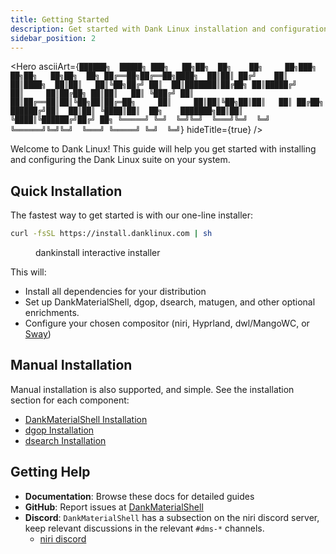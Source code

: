 ```yaml
---
title: Getting Started
description: Get started with Dank Linux installation and configuration
sidebar_position: 2
---
```



<Hero
  asciiArt={`██████╗  █████╗ ███╗   ██╗██╗  ██╗    ██╗     ██╗███╗   ██╗██╗   ██╗██╗  ██╗
██╔══██╗██╔══██╗████╗  ██║██║ ██╔╝    ██║     ██║████╗  ██║██║   ██║╚██╗██╔╝
██║  ██║███████║██╔██╗ ██║█████╔╝     ██║     ██║██╔██╗ ██║██║   ██║ ╚███╔╝
██║  ██║██╔══██║██║╚██╗██║██╔═██╗     ██║     ██║██║╚██╗██║██║   ██║ ██╔██╗
██████╔╝██║  ██║██║ ╚████║██║  ██╗    ███████╗██║██║ ╚████║╚██████╔╝██╔╝ ██╗
╚═════╝ ╚═╝  ╚═╝╚═╝  ╚═══╝╚═╝  ╚═╝    ╚══════╝╚═╝╚═╝  ╚═══╝ ╚═════╝ ╚═╝  ╚═╝`}
  hideTitle={true}
/>

Welcome to Dank Linux! This guide will help you get started with installing and configuring the Dank Linux suite on your system.

## Quick Installation

The fastest way to get started is with our one-line installer:

```bash
curl -fsSL https://install.danklinux.com | sh
```

<figure style={{ textAlign: 'center' }}>
  <ThemedImage
    alt="DankInstall Installer"
    sources={{
      light: useBaseUrl('/img/dankinstalallight.png'),
      dark: useBaseUrl('/img/dankinstall.png'),
    }}
    style={{ maxWidth: '800px', width: '100%' }}
  />
  <figcaption>dankinstall interactive installer</figcaption>
</figure>

This will:
- Install all dependencies for your distribution
- Set up DankMaterialShell, dgop, dsearch, matugen, and other optional enrichments.
- Configure your chosen compositor (niri, Hyprland, dwl/MangoWC, or [Sway](https://swaywm.org/))

## Manual Installation

Manual installation is also supported, and simple. See the installation section for each component:

- [DankMaterialShell Installation](dankmaterialshell/installation/)
- [dgop Installation](dgop/installation/)
- [dsearch Installation](danksearch/installation/)

## Getting Help

- **Documentation**: Browse these docs for detailed guides
- **GitHub**: Report issues at [DankMaterialShell](https://github.com/AvengeMedia/DankMaterialShell/issues)
- **Discord**: `DankMaterialShell` has a subsection on the niri discord server, keep relevant discussions in the relevant `#dms-*` channels.
  - [niri discord](https://discord.gg/8KyNzZVT)